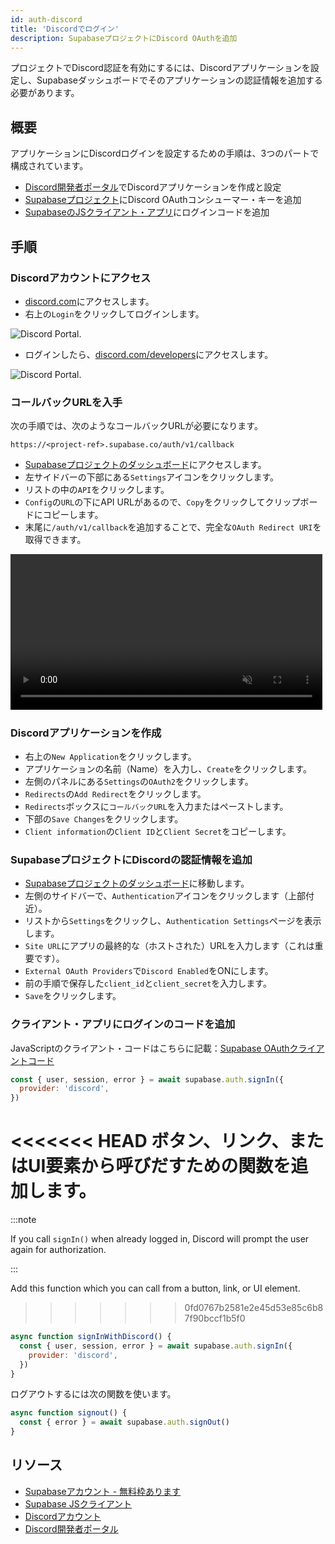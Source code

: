 ```yaml
---
id: auth-discord
title: 'Discordでログイン'
description: SupabaseプロジェクトにDiscord OAuthを追加
---
```



プロジェクトでDiscord認証を有効にするには、Discordアプリケーションを設定し、Supabaseダッシュボードでそのアプリケーションの認証情報を追加する必要があります。

## 概要

アプリケーションにDiscordログインを設定するための手順は、3つのパートで構成されています。

- [Discord開発者ポータル](https://discord.com/developers)でDiscordアプリケーションを作成と設定
- [Supabaseプロジェクト](https://app.supabase.com)にDiscord OAuthコンシューマー・キーを追加
- [SupabaseのJSクライアント・アプリ](https://github.com/supabase/supabase-js)にログインコードを追加

## 手順

### Discordアカウントにアクセス

- [discord.com](https://discord.com/)にアクセスします。
- 右上の`Login`をクリックしてログインします。

![Discord Portal.](/img/guides/auth-discord/discord-portal.png)

- ログインしたら、[discord.com/developers](https://discord.com/developers)にアクセスします。

![Discord Portal.](/img/guides/auth-discord/discord-developer-portal.png)

### コールバックURLを入手

次の手順では、次のようなコールバックURLが必要になります。

`https://<project-ref>.supabase.co/auth/v1/callback`

- [Supabaseプロジェクトのダッシュボード](https://app.supabase.com)にアクセスします。
- 左サイドバーの下部にある`Settings`アイコンをクリックします。
- リストの中の`API`をクリックします。
- `Config`の`URL`の下にAPI URLがあるので、`Copy`をクリックしてクリップボードにコピーします。
- 末尾に`/auth/v1/callback`を追加することで、完全な`OAuth Redirect URI`を取得できます。

<video width="99%" muted playsInline controls="true">
  <source src="/docs/videos/api/api-url-and-key.mp4" type="video/mp4" muted playsInline />
</video>

### Discordアプリケーションを作成

- 右上の`New Application`をクリックします。
- アプリケーションの名前（Name）を入力し、`Create`をクリックします。
- 左側のパネルにある`Settings`の`OAuth2`をクリックします。
- `Redirects`の`Add Redirect`をクリックします。
- `Redirects`ボックスに`コールバックURL`を入力またはペーストします。
- 下部の`Save Changes`をクリックします。
- `Client information`の`Client ID`と`Client Secret`をコピーします。

### SupabaseプロジェクトにDiscordの認証情報を追加

- [Supabaseプロジェクトのダッシュボード](https://app.supabase.com)に移動します。
- 左側のサイドバーで、`Authentication`アイコンをクリックします（上部付近）。
- リストから`Settings`をクリックし、`Authentication Settings`ページを表示します。
- `Site URL`にアプリの最終的な（ホストされた）URLを入力します（これは重要です）。
- `External OAuth Providers`で`Discord Enabled`をONにします。
- 前の手順で保存した`client_id`と`client_secret`を入力します。
- `Save`をクリックします。

### クライアント・アプリにログインのコードを追加

JavaScriptのクライアント・コードはこちらに記載：[Supabase OAuthクライアントコード](/docs/reference/javascript/auth-signin#sign-in-using-third-party-providers)

```js
const { user, session, error } = await supabase.auth.signIn({
  provider: 'discord',
})
```

<<<<<<< HEAD
ボタン、リンク、またはUI要素から呼びだすための関数を追加します。
=======
:::note

If you call `signIn()` when already logged in, Discord will prompt the user again for authorization.

:::

Add this function which you can call from a button, link, or UI element.
>>>>>>> 0fd0767b2581e2e45d53e85c6b87f90bccf1b5f0

```js
async function signInWithDiscord() {
  const { user, session, error } = await supabase.auth.signIn({
    provider: 'discord',
  })
}
```

ログアウトするには次の関数を使います。

```js
async function signout() {
  const { error } = await supabase.auth.signOut()
}
```

## リソース

- [Supabaseアカウント - 無料枠あります](https://supabase.com)
- [Supabase JSクライアント](https://github.com/supabase/supabase-js)
- [Discordアカウント](https://discord.com)
- [Discord開発者ポータル](https://discord.com/developers)

